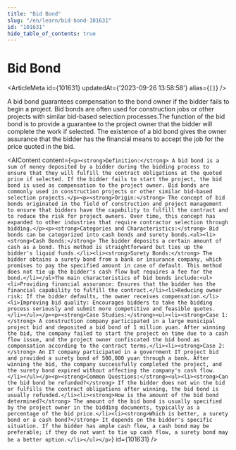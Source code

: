 ```yaml
---
title: "Bid Bond"
slug: "/en/learn/bid-bond-101631"
id: "101631"
hide_table_of_contents: true
---
```



# Bid Bond

<ArticleMeta id={101631} updatedAt={'2023-09-26 13:58:58'} alias={`[]`} />
<div className='border-solid border-b border-t-0 my-4 border-[var(--ifm-color-gray-300)]' />

A bid bond guarantees compensation to the bond owner if the bidder fails to begin a project. Bid bonds are often used for construction jobs or other projects with similar bid-based selection processes.The function of the bid bond is to provide a guarantee to the project owner that the bidder will complete the work if selected. The existence of a bid bond gives the owner assurance that the bidder has the financial means to accept the job for the price quoted in the bid.

<AIContent content={`<p><strong>Definition:</strong> A bid bond is a sum of money deposited by a bidder during the bidding process to ensure that they will fulfill the contract obligations at the quoted price if selected. If the bidder fails to start the project, the bid bond is used as compensation to the project owner. Bid bonds are commonly used in construction projects or other similar bid-based selection projects.</p><p><strong>Origin:</strong> The concept of bid bonds originated in the field of construction and project management to ensure that bidders have the capability to fulfill the contract and to reduce the risk for project owners. Over time, this concept has expanded to other industries that require contractor selection through bidding.</p><p><strong>Categories and Characteristics:</strong> Bid bonds can be categorized into cash bonds and surety bonds.<ul><li><strong>Cash Bonds:</strong> The bidder deposits a certain amount of cash as a bond. This method is straightforward but ties up the bidder's liquid funds.</li><li><strong>Surety Bonds:</strong> The bidder obtains a surety bond from a bank or insurance company, which promises to pay the specified amount in case of default. This method does not tie up the bidder's cash flow but requires a fee for the bond.</li></ul>The main characteristics of bid bonds include:<ul><li>Providing financial assurance: Ensures that the bidder has the financial capability to fulfill the contract.</li><li>Reducing owner risk: If the bidder defaults, the owner receives compensation.</li><li>Improving bid quality: Encourages bidders to take the bidding process seriously and submit more competitive and feasible quotes.</li></ul></p><p><strong>Case Studies:</strong><ul><li><strong>Case 1:</strong> A construction company participated in a large municipal project bid and deposited a bid bond of 1 million yuan. After winning the bid, the company failed to start the project on time due to a cash flow issue, and the project owner confiscated the bid bond as compensation according to the contract terms.</li><li><strong>Case 2:</strong> An IT company participated in a government IT project bid and provided a surety bond of 500,000 yuan through a bank. After winning the bid, the company successfully completed the project, and the surety bond expired without affecting the company's cash flow.</li></ul></p><p><strong>Common Questions:</strong><ul><li><strong>Can the bid bond be refunded?</strong> If the bidder does not win the bid or fulfills the contract obligations after winning, the bid bond is usually refunded.</li><li><strong>How is the amount of the bid bond determined?</strong> The amount of the bid bond is usually specified by the project owner in the bidding documents, typically as a percentage of the bid price.</li><li><strong>Which is better, a surety bond or a cash bond?</strong> It depends on the bidder's specific situation. If the bidder has ample cash flow, a cash bond may be preferable; if they do not want to tie up cash flow, a surety bond may be a better option.</li></ul></p>`} id={101631} />
